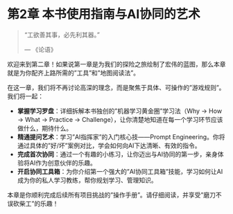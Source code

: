 # 第2章 本书使用指南与AI协同的艺术 {#sec-guide}

> "工欲善其事，必先利其器。"
>
> --- 《论语》

欢迎来到第二章！如果说第一章是为我们的探险之旅绘制了宏伟的蓝图，那么本章就是为你配齐上路所需的"工具"和"地图阅读法"。

在这一章，我们将不再讨论高深的理念，而是聚焦于具体、可操作的"游戏规则"。我们将一起：

*   **掌握学习罗盘**：详细拆解本书独创的"机器学习黄金圈"学习法（Why -> How -> What -> Practice -> Challenge），让你清楚地知道在每一个学习环节应该做什么，期待什么。
*   **精通提问艺术**：学习"AI指挥家"的入门核心技——Prompt Engineering。你将通过具体的"好/坏"案例对比，学会如何向AI下达清晰、有效的指令。
*   **完成首次协同**：通过一个有趣的小练习，让你迈出与AI协同的第一步，亲身体验将AI作为创意伙伴的乐趣。
*   **开启协同工具箱**：为你介绍第一个强大的"AI协同工具箱"技能，学习如何让AI成为你的私人学习教练，帮你规划学习、管理知识。

本章是你顺利完成后续所有项目挑战的"操作手册"。请仔细阅读，并享受"磨刀不误砍柴工"的乐趣！ 